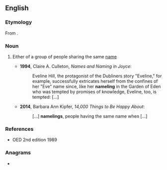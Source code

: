 ==English==

===Etymology===
From {{suffix|en|name|ling}}.

===Noun===
{{en-noun}}

# {{lb|en|rare|archaic}} Either of a group of people sharing the same [[name]]
#* '''1994''', Claire A. Culleton, ''Names and Naming in Joyce'':
#*: Eveline Hill, the protagonist of the Dubliners story "Eveline," for example, successfully extricates herself from the confines of her "Eve" name since, like her '''nameling''' in the Garden of Eden who was tempted by promises of knowledge, Eveline, too, is tempted: [...]
#* '''2014''', Barbara Ann Kipfer, ''14,000 Things to Be Happy About'':
#*: [...] '''namelings''', people having the same name when [...]

===References===
* OED 2nd edition 1989

===Anagrams===
* {{l|en|mangelin}}